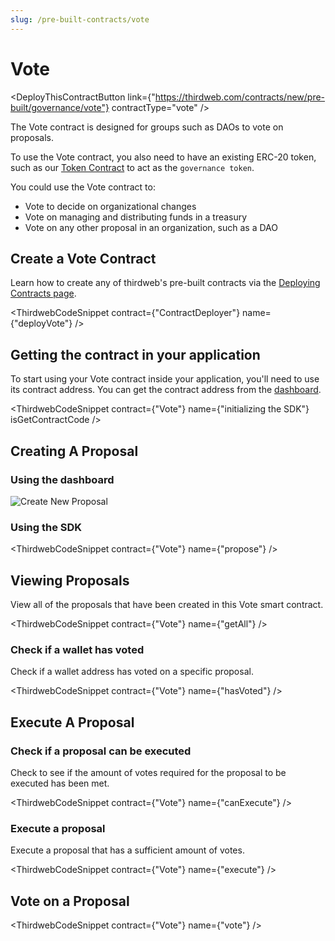 ```yaml
---
slug: /pre-built-contracts/vote
---
```



# Vote

<div class='deployContractBtnContainer' style={{marginTop:-70}}>

<DeployThisContractButton
  link={"https://thirdweb.com/contracts/new/pre-built/governance/vote"}
  contractType="vote"
/>

</div>

The Vote contract is designed for groups such as DAOs to vote on proposals.

To use the Vote contract, you also need to have an existing ERC-20 token,
such as our [Token Contract](/pre-built-contracts/token) to act as the `governance token`.

You could use the Vote contract to:

- Vote to decide on organizational changes
- Vote on managing and distributing funds in a treasury
- Vote on any other proposal in an organization, such as a DAO

## Create a Vote Contract

Learn how to create any of thirdweb's pre-built contracts via the [Deploying Contracts page](/getting-started/deploying-contracts).

<ThirdwebCodeSnippet contract={"ContractDeployer"} name={"deployVote"} />

## Getting the contract in your application

To start using your Vote contract inside your application, you'll need to use its contract address. You can get the contract address from the [dashboard](https://thirdweb.com/dashboard).

<ThirdwebCodeSnippet
  contract={"Vote"}
  name={"initializing the SDK"}
  isGetContractCode
/>

## Creating A Proposal

### Using the dashboard

![Create New Proposal](../assets/create-new-proposal.png)

### Using the SDK

<ThirdwebCodeSnippet contract={"Vote"} name={"propose"} />

## Viewing Proposals

View all of the proposals that have been created in this Vote smart contract.

<ThirdwebCodeSnippet contract={"Vote"} name={"getAll"} />

### Check if a wallet has voted

Check if a wallet address has voted on a specific proposal.

<ThirdwebCodeSnippet contract={"Vote"} name={"hasVoted"} />

## Execute A Proposal

### Check if a proposal can be executed

Check to see if the amount of votes required for the proposal to be executed has been met.

<ThirdwebCodeSnippet contract={"Vote"} name={"canExecute"} />

### Execute a proposal

Execute a proposal that has a sufficient amount of votes.

<ThirdwebCodeSnippet contract={"Vote"} name={"execute"} />

## Vote on a Proposal

<ThirdwebCodeSnippet contract={"Vote"} name={"vote"} />
